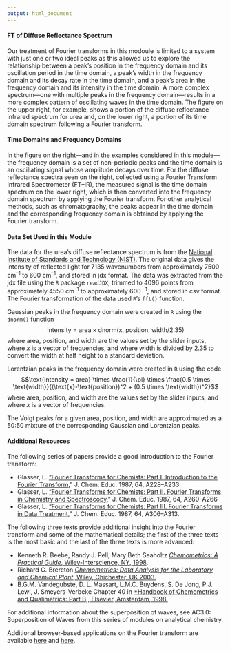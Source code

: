 ```yaml
---
output: html_document
---
```


<!-- The following script makes it possible to use the mhchem -->
<!-- latex package in a .Rmd file and to knit it into an .html file -->
<!-- the font size is scaled to 90% to match text -->

```{=html}
<script type="text/x-mathjax-config">
MathJax.Hub.Config({
  TeX: {
    extensions: ["[Contrib]/mhchem/mhchem.js"]
}
});
MathJax.Hub.Config({ 
        "HTML-CSS": { scale: 90 }, 
        SVG: { linebreaks: { automatic:true } }, 
 });
</script>
```

<!-- text for wrapping up -->

#### FT of Diffuse Reflectance Spectrum

Our treatment of Fourier transforms in this modoule is limited to a system with just one or two ideal peaks as this allowed us to explore the relationship between a peak's position in the frequency domain and its oscillation period in the time domain, a peak's width in the frequency domain and its decay rate in the time domain, and a peak's area in the frequency domain and its intensity in the time domain. A more complex spectrum---one with multiple peaks in the frequency domain---results in a more complex pattern of oscillating waves in the time domain. The figure on the upper right, for example, shows a portion of the diffuse reflectance infrared spectrum for urea and, on the lower right, a portion of its time domain spectrum following a Fourier transform.

#### Time Domains and Frequency Domains

In the figure on the right---and in the examples considered in this module---the frequency domain is a set of non-periodic peaks and the time domain is an oscillating signal whose amplitude decays over time. For the diffuse reflectance spectra seen on the right, collected using a Fourier Transform Infrared Spectrometer (FT--IR), the measured signal is the time domain spectrum on the lower right, which is then converted into the frequency domain spectrum by applying the Fourier transform. For other analytical methods, such as chromatography, the peaks appear in the time domain and the corresponding frequency domain is obtained by applying the Fourier transform. 

#### Data Set Used in this Module

The data for the urea's diffuse reflectance spectrum is from the [National Institute of Standards and Technology (NIST)](https://webbook.nist.gov/cgi/cbook.cgi?ID=C57136&Type=IR-SPEC&Index=1#IR-SPEC). The original data gives the intensity of reflected light for 7135 wavenumbers from approximately 7500 cm^--1^ to 600 cm^--1^, and stored in jdx format. The data was extracted from the jdx file using the `R` package `readJDX`, trimmed to 4096 points from approximately 4550 cm^--1^ to approximately 600 ^--1^, and stored in csv format. The Fourier transformation of the data used `R`'s `fft()` function.

Gaussian peaks in the frequency domain were created in `R` using the `dnorm()` function 
$$\text{intensity = area} \times \text{dnorm(x, position, width/2.35)}$$
where area, position, and width are the values set by the slider inputs, where *x* is a vector of frequencies, and where width is divided by 2.35 to convert the width at half height to a standard deviation.

Lorentzian peaks in the frequency domain were created in `R` using the code
$$\text{intensity = area} \times \frac{1}{\pi} \times \frac{0.5 \times \text{width}}{(\text{x}-\text{position})^2 + (0.5 \times \text{width})^2}$$
where area, position, and width are the values set by the slider inputs, and where *x* is a vector of frequencies.

The Voigt peaks for a given area, position, and width are approximated as a 50:50 mixture of the corresponding Gaussian and Lorentzian peaks.

#### Additional Resources

The following series of papers provide a good introduction to the Fourier transform:

* Glasser, L. [“Fourier Transforms for Chemists: Part I. Introduction to the Fourier Transform](https://doi.org/10.1021/ed064pA228),” J. Chem. Educ. 1987, 64, A228–A233
* Glasser, L. [“Fourier Transforms for Chemists: Part II. Fourier Transforms in Chemistry and Spectroscopy](https://doi.org/10.1021/ed064pA260),” J. Chem. Educ. 1987, 64, A260–A266
* Glasser, L. [“Fourier Transforms for Chemists: Part III. Fourier Transforms in Data Treatment](https://doi.org/10.1021/ed064pA306),” J. Chem. Educ. 1987, 64, A306–A313.

The following three texts provide additional insight into the Fourier transform and some of the mathematical details; the first of the three texts is the most basic and the last of the three texts is more advanced:

* Kenneth R. Beebe, Randy J. Pell, Mary Beth Seaholtz [*Chemometrics: A Practical Guide*, Wiley-Interscience, NY, 1998](https://www.wiley.com/en-us/Chemometrics%3A+A+Practical+Guide-p-9780471124511).
* Richard G. Brereton [*Chemometrics: Data Analysis for the Laboratory and Chemical Plant*, Wiley, Chichester, UK 2003.](https://onlinelibrary.wiley.com/doi/book/10.1002/0470863242)
* B.G.M. Vandegubste, D. L. Massart, L.M.C. Buydens, S. De Jong, P.J. Lewi, J. Smeyers-Verbeke Chapter 40 in [*Handbook of Chemometrics and Qualimetrics: Part B,, Elsevier, Amsterdam, 1998.](https://shop.elsevier.com/books/handbook-of-chemometrics-and-qualimetrics/massart/978-0-444-82853-8)

For additional information about the superposition of waves, see AC3.0: Superposition of Waves from this series of modules on analytical chemistry.

Additional browser-based applications on the Fourier transform are available [here](http://195.134.76.37/applets/AppletFourier/Appl_Fourier2.html) and [here](http://195.134.76.37/applets/AppletFourAnal/Appl_FourAnal2.html).
